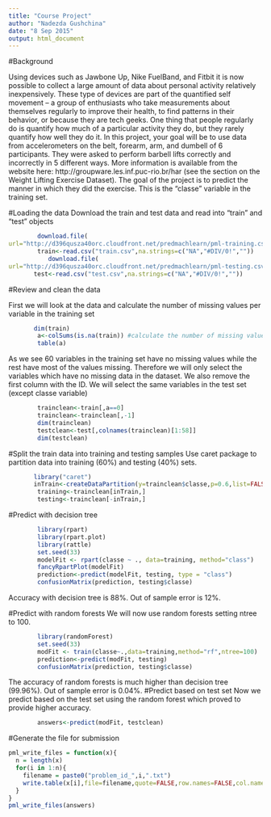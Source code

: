 ```yaml
---
title: "Course Project"
author: "Nadezda Gushchina"
date: "8 Sep 2015"
output: html_document
---
```


#Background

Using devices such as Jawbone Up, Nike FuelBand, and Fitbit it is now possible 
to collect a large amount of data about personal activity relatively 
inexpensively. 
These type of devices are part of the quantified self movement – a group of 
enthusiasts who take measurements about themselves regularly to improve their 
health, to find patterns in their behavior, or because they are tech geeks. One 
thing that people regularly do is quantify how much of a particular activity they 
do, but they rarely quantify how well they do it. In this project, your goal will 
be to use data from accelerometers on the belt, forearm, arm, and dumbell of 6 participants. They were asked to perform barbell lifts correctly and incorrectly 
in 5 different ways. More information is available from the website here: http://groupware.les.inf.puc-rio.br/har (see the section on the Weight Lifting 
Exercise Dataset). 
The goal of the project is to predict the manner in which they did the exercise. 
This is the "classe" variable in the training set. 

#Loading the data
Download the train and test data and read into "train" and "test" objects
```r
        download.file(
url="http://d396qusza40orc.cloudfront.net/predmachlearn/pml-training.csv", destfile= "train.csv", method = "curl")
        train<-read.csv("train.csv",na.strings=c("NA","#DIV/0!",""))
           download.file(
url="http://d396qusza40orc.cloudfront.net/predmachlearn/pml-testing.csv", destfile= "test.csv", method = "curl")
       test<-read.csv("test.csv",na.strings=c("NA","#DIV/0!",""))     
```

#Review and clean the data

First we will look at the data and calculate the number of missing values per 
variable in the training set
```r
       dim(train)
        a<-colSums(is.na(train)) #calculate the number of missing values per variable
        table(a)
```
As we see 60 variables in the training set have no missing values while the rest have most of the values missing. Therefore we will only select the variables which have no missing data in the dataset. We also remove the first column with the ID.
We will select the same variables in the test set (except classe variable)
```r
        trainclean<-train[,a==0] 
        trainclean<-trainclean[,-1]
        dim(trainclean)
        testclean<-test[,colnames(trainclean)[1:58]]
        dim(testclean)
```
#Split the train data into training and testing samples
Use caret package to partition data into training (60%) and testing (40%) sets.
```r
       library("caret")
       inTrain<-createDataPartition(y=trainclean$classe,p=0.6,list=FALSE)
        training<-trainclean[inTrain,]
        testing<-trainclean[-inTrain,]
```

#Predict with decision tree
```r
        library(rpart)
        library(rpart.plot)
        library(rattle)
        set.seed(33)
        modelFit <- rpart(classe ~ ., data=training, method="class")
        fancyRpartPlot(modelFit)
        prediction<-predict(modelFit, testing, type = "class")
        confusionMatrix(prediction, testing$classe)
```   

Accuracy with decision tree is 88%. Out of sample error is 12%.

#Predict with random forests
We will now use random forests setting ntree to 100.
```r
        library(randomForest)
        set.seed(33)
        modFit <- train(classe~.,data=training,method="rf",ntree=100)
        prediction<-predict(modFit, testing)
        confusionMatrix(prediction, testing$classe)
```  
The accuracy of random forests is much higher than decision tree (99.96%). 
Out of sample error is 0.04%.
#Predict based on test set
Now we predict based on the test set using the random forest which proved to 
provide higher accuracy.
```r
        answers<-predict(modFit, testclean)
```  
#Generate the file for submission
```r
pml_write_files = function(x){
  n = length(x)
  for(i in 1:n){
    filename = paste0("problem_id_",i,".txt")
    write.table(x[i],file=filename,quote=FALSE,row.names=FALSE,col.names=FALSE)
  }
}
pml_write_files(answers)
```